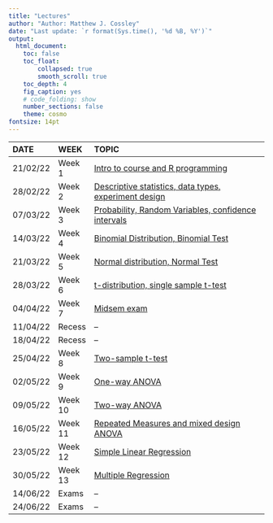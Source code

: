 ```yaml
---
title: "Lectures"
author: "Author: Matthew J. Cossley"
date: "Last update: `r format(Sys.time(), '%d %B, %Y')`"
output:
  html_document:
    toc: false
    toc_float:
        collapsed: true
        smooth_scroll: true
    toc_depth: 4
    fig_caption: yes
    # code_folding: show
    number_sections: false
    theme: cosmo
fontsize: 14pt
---
```


| DATE     | WEEK    | TOPIC                                                                    |
|:---------|:--------|:-------------------------------------------------------------------------|
| 21/02/22 | Week 1  | [Intro to course and R programming                    ](tutorial_1.html) |
| 28/02/22 | Week 2  | [Descriptive statistics, data types, experiment design](tutorial_2.html) |
| 07/03/22 | Week 3  | [Probability, Random Variables, confidence intervals  ](tutorial_3.html) |
| 14/03/22 | Week 4  | [Binomial Distribution, Binomial Test                 ](tutorial_4.html) |
| 21/03/22 | Week 5  | [Normal distribution, Normal Test                     ](tutorial_5.html) |
| 28/03/22 | Week 6  | [t-distribution, single sample t-test                 ](tutorial_6.html) |
| 04/04/22 | Week 7  | [Midsem exam                                          ](tutorial_7.html) |
| 11/04/22 | Recess  | --                                                                       |
| 18/04/22 | Recess  | --                                                                       |
| 25/04/22 | Week 8  | [Two-sample t-test                                    ](tutorial_8.html) |
| 02/05/22 | Week 9  | [One-way ANOVA                                        ](tutorial_9.html) |
| 09/05/22 | Week 10 | [Two-way ANOVA                                        ](tutorial_10.html)|
| 16/05/22 | Week 11 | [Repeated Measures and mixed design ANOVA             ](tutorial_11.html)|
| 23/05/22 | Week 12 | [Simple Linear Regression                             ](tutorial_12.html)|
| 30/05/22 | Week 13 | [Multiple Regression                                  ](tutorial_13.html)|
| 14/06/22 | Exams   | --                                                                       |
| 24/06/22 | Exams   | --                                                                       |